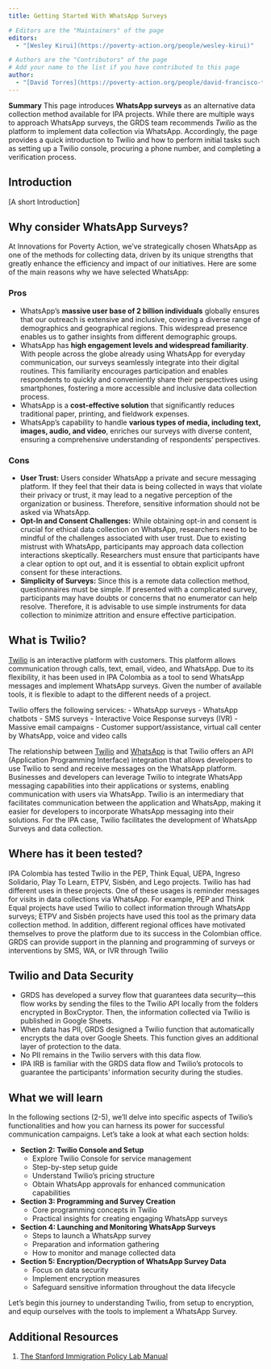 ```yaml
---
title: Getting Started With WhatsApp Surveys

# Editors are the "Maintainers" of the page
editors:
  - "[Wesley Kirui](https://poverty-action.org/people/wesley-kirui)"

# Authors are the "Contributors" of the page
# Add your name to the list if you have contributed to this page
author:
  - "[David Torres](https://poverty-action.org/people/david-francisco-torres-leon)"
---
```


**Summary** This page introduces **WhatsApp surveys** as an alternative data collection method available for IPA projects. While there are multiple ways to approach WhatsApp surveys, the GRDS team recommends <em>Twilio</em> as the platform to implement data collection via WhatsApp. Accordingly, the page provides a quick introduction to Twilio and how to perform initial tasks such as setting up a Twilio console, procuring a phone number, and completing a verification process.

## Introduction

[A short Introduction]

## Why consider WhatsApp Surveys?
At Innovations for Poverty Action, we've strategically chosen WhatsApp as one of the methods for collecting data, driven by its unique strengths that greatly enhance the efficiency and impact of our initiatives. Here are some of the main reasons why we have selected WhatsApp:

### Pros
- WhatsApp's **massive user base of 2 billion individuals** globally ensures that our outreach is extensive and inclusive, covering a diverse range of demographics and geographical regions. This widespread presence enables us to gather insights from different demographic groups.
- WhatsApp has **high engagement levels and widespread familiarity**. With people across the globe already using WhatsApp for everyday communication, our surveys seamlessly integrate into their digital routines. This familiarity encourages participation and enables respondents to quickly and conveniently share their perspectives using smartphones, fostering a more accessible and inclusive data collection process. 
- WhatsApp is a **cost-effective solution** that significantly reduces traditional paper, printing, and fieldwork expenses. 
- WhatsApp's capability to handle **various types of media, including text, images, audio, and video**, enriches our surveys with diverse content, ensuring a comprehensive understanding of respondents' perspectives.

### Cons
- **User Trust:** Users consider WhatsApp a private and secure messaging platform. If they feel that their data is being collected in ways that violate their privacy or trust, it may lead to a negative perception of the organization or business. Therefore, sensitive information should not be asked via WhatsApp.
- **Opt-In and Consent Challenges:** While obtaining opt-in and consent is crucial for ethical data collection on WhatsApp, researchers need to be mindful of the challenges associated with user trust. Due to existing mistrust with WhatsApp, participants may approach data collection interactions skeptically. Researchers must ensure that participants have a clear option to opt out, and it is essential to obtain explicit upfront consent for these interactions. 
- **Simplicity of Surveys:** Since this is a remote data collection method, questionnaires must be simple. If presented with a complicated survey, participants may have doubts or concerns that no enumerator can help resolve. Therefore, it is advisable to use simple instruments for data collection to minimize attrition and ensure effective participation.

## What is Twilio?
[Twilio](https://www.twilio.com/en-us) is an interactive platform with customers. This platform allows communication through calls, text, email, video, and WhatsApp. Due to its flexibility, it has been used in IPA Colombia as a tool to send WhatsApp messages and implement WhatsApp surveys. Given the number of available tools, it is flexible to adapt to the different needs of a project. 

Twilio offers the following services:
- WhatsApp surveys
- WhatsApp chatbots
- SMS surveys
- Interactive Voice Response surveys (IVR)
- Massive email campaigns
- Customer support/assistance, virtual call center by WhatsApp, voice and video calls

The relationship between [Twilio](https://www.twilio.com/en-us) and [WhatsApp](https://www.whatsapp.com/) is that Twilio offers an API (Application Programming Interface) integration that allows developers to use Twilio to send and receive messages on the WhatsApp platform. Businesses and developers can leverage Twilio to integrate WhatsApp messaging capabilities into their applications or systems, enabling communication with users via WhatsApp. Twilio is an intermediary that facilitates communication between the application and WhatsApp, making it easier for developers to incorporate WhatsApp messaging into their solutions. For the IPA case, Twilio facilitates the development of WhatsApp Surveys and data collection.


## Where has it been tested?
IPA Colombia has tested Twilio in the PEP, Think Equal, UEPA, Ingreso Solidario, Play To Learn, ETPV, Sisbén, and Lego projects. Twilio has had different uses in these projects. One of these usages is reminder messages for visits in data collections via WhatsApp. For example, PEP and Think Equal projects have used Twilio to collect information through WhatsApp surveys; ETPV and Sisbén projects have used this tool as the primary data collection method. In addition, different regional offices have motivated themselves to prove the platform due to its success in the Colombian office.
GRDS can provide support in the planning and programming of surveys or interventions by SMS, WA, or IVR through Twilio

## Twilio and Data Security
- GRDS has developed a survey flow that guarantees data security—this flow works by sending the files to the Twilio API locally from the folders encrypted in BoxCryptor. Then, the information collected via Twilio is published in Google Sheets. 
- When data has PII, GRDS designed a Twilio function that automatically encrypts the data over Google Sheets. This function gives an additional layer of protection to the data. 
- No PII remains in the Twilio servers with this data flow. 
- IPA IRB is familiar with the GRDS data flow and Twilio's protocols to guarantee the participants' information security during the studies.

## What we will learn
In the following sections (2-5), we'll delve into specific aspects of Twilio's functionalities and how you can harness its power for successful communication campaigns. Let's take a look at what each section holds:

- **Section 2: Twilio Console and Setup**
   - Explore Twilio Console for service management
   - Step-by-step setup guide
   - Understand Twilio's pricing structure
   - Obtain WhatsApp approvals for enhanced communication capabilities

- **Section 3: Programming and Survey Creation**
  - Core programming concepts in Twilio
  - Practical insights for creating engaging WhatsApp surveys

- **Section 4: Launching and Monitoring WhatsApp Surveys**
  - Steps to launch a WhatsApp survey
  - Preparation and information gathering
  - How to monitor and manage collected data

- **Section 5: Encryption/Decryption of WhatsApp Survey Data**
  - Focus on data security
  - Implement encryption measures
  - Safeguard sensitive information throughout the data lifecycle

Let's begin this journey to understanding Twilio, from setup to encryption, and equip ourselves with the tools to implement a WhatsApp Survey.

## Additional Resources
1. [ The Stanford Immigration Policy Lab Manual](https://drive.google.com/file/d/1Emxcbo10MaNHD8uYjI8o2zMkD031ynti/view)
